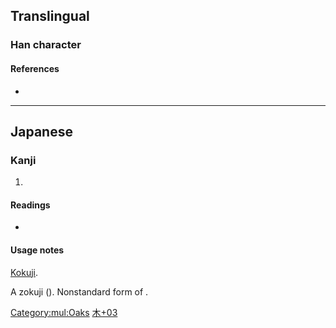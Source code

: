 {{character info/new}}
{{also|栃}}
==Translingual==

===Han character===
{{Han char|rn=75|rad=木|as=03|sn=7|four=|canj=DMS|ids=⿰木万}}

====References====
* {{Han ref|kx=0513.011|dkj=14488|dj=0898.110|hdz=21159.031|uh=6764|ud=26468}}

[[Category:mul:Oaks]]

----

==Japanese==

===Kanji===
{{ja-kanji|grade=|rs=木03}}

# {{alternative form of|栃|lang=ja}}

====Readings====
* {{ja-readings|on=|kun=[[とち]] (tochi)}}

====Usage notes====
[[kokuji|Kokuji]].

A zokuji ({{l|ja|俗字}}). Nonstandard form of {{l|ja|栃}}.

[[Category:Japanese-only CJKV Characters|木+03]]